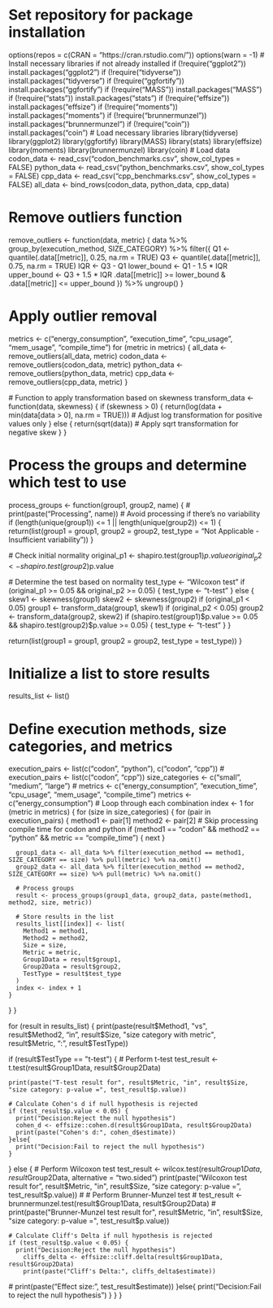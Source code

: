 # Set repository for package installation
options(repos = c(CRAN = "https://cran.rstudio.com/"))
options(warn = -1)
# Install necessary libraries if not already installed
if (!require("ggplot2")) install.packages("ggplot2")
if (!require("tidyverse")) install.packages("tidyverse")
if (!require("ggfortify")) install.packages("ggfortify")
if (!require("MASS")) install.packages("MASS")
if (!require("stats")) install.packages("stats")
if (!require("effsize")) install.packages("effsize")
if (!require("moments")) install.packages("moments")
if (!require("brunnermunzel")) install.packages("brunnermunzel")
if (!require("coin")) install.packages("coin")
# Load necessary libraries
library(tidyverse)
library(ggplot2)
library(ggfortify)
library(MASS)
library(stats)
library(effsize) 
library(moments) 
library(brunnermunzel)
library(coin)
# Load data
codon_data <- read_csv("codon_benchmarks.csv", show_col_types = FALSE)
python_data <- read_csv("python_benchmarks.csv", show_col_types = FALSE)
cpp_data <- read_csv("cpp_benchmarks.csv", show_col_types = FALSE)
all_data <- bind_rows(codon_data, python_data, cpp_data)

# Remove outliers function
remove_outliers <- function(data, metric) {
  data %>%
    group_by(execution_method, SIZE_CATEGORY) %>%
    filter({
      Q1 <- quantile(.data[[metric]], 0.25, na.rm = TRUE)
      Q3 <- quantile(.data[[metric]], 0.75, na.rm = TRUE)
      IQR <- Q3 - Q1
      lower_bound <- Q1 - 1.5 * IQR
      upper_bound <- Q3 + 1.5 * IQR
      .data[[metric]] >= lower_bound & .data[[metric]] <= upper_bound
    }) %>%
    ungroup()
}


# Apply outlier removal
 metrics <- c("energy_consumption", "execution_time", "cpu_usage", "mem_usage", "compile_time")
 for (metric in metrics) {
  all_data <- remove_outliers(all_data, metric)
  codon_data <- remove_outliers(codon_data, metric)
  python_data <- remove_outliers(python_data, metric)
  cpp_data <- remove_outliers(cpp_data, metric)
 }

 # Function to apply transformation based on skewness
transform_data <- function(data, skewness) {
  if (skewness > 0) {
    return(log(data + min(data[data > 0], na.rm = TRUE)))  # Adjust log transformation for positive values only
  } else {
    return(sqrt(data))  # Apply sqrt transformation for negative skew
  }
}

# Process the groups and determine which test to use
process_groups <- function(group1, group2, name) {
  # print(paste("Processing", name))
  # Avoid processing if there's no variability
  if (length(unique(group1)) <= 1 || length(unique(group2)) <= 1) {
    return(list(group1 = group1, group2 = group2, test_type = "Not Applicable - Insufficient variability"))
  }

  # Check initial normality
  original_p1 <- shapiro.test(group1)$p.value
  original_p2 <- shapiro.test(group2)$p.value

  # Determine the test based on normality
  test_type <- "Wilcoxon test"
  if (original_p1 >= 0.05 && original_p2 >= 0.05) {
    test_type <- "t-test"
  } else {
    skew1 <- skewness(group1)
    skew2 <- skewness(group2)
    if (original_p1 < 0.05) group1 <- transform_data(group1, skew1)
    if (original_p2 < 0.05) group2 <- transform_data(group2, skew2)
    if (shapiro.test(group1)$p.value >= 0.05 && shapiro.test(group2)$p.value >= 0.05) {
      test_type <- "t-test"
    }
  }

  return(list(group1 = group1, group2 = group2, test_type = test_type))
}



# Initialize a list to store results
results_list <- list()

# Define execution methods, size categories, and metrics
execution_pairs <- list(c("codon", "python"), c("codon", "cpp"))
# execution_pairs <- list(c("codon", "cpp"))
size_categories <- c("small", "medium", "large")
# metrics <- c("energy_consumption", "execution_time", "cpu_usage", "mem_usage", "compile_time")
metrics <- c("energy_consumption")
# Loop through each combination
index <- 1
for (metric in metrics) {
  for (size in size_categories) {
    for (pair in execution_pairs) {
      method1 <- pair[1]
      method2 <- pair[2]
      # Skip processing compile time for codon and python
      if (method1 == "codon" && method2 == "python" && metric == "compile_time") {
        next
      }

      group1_data <- all_data %>% filter(execution_method == method1, SIZE_CATEGORY == size) %>% pull(metric) %>% na.omit()
      group2_data <- all_data %>% filter(execution_method == method2, SIZE_CATEGORY == size) %>% pull(metric) %>% na.omit()
      
      # Process groups
      result <- process_groups(group1_data, group2_data, paste(method1, method2, size, metric))
      
      # Store results in the list
      results_list[[index]] <- list(
        Method1 = method1,
        Method2 = method2,
        Size = size,
        Metric = metric,
        Group1Data = result$group1,
        Group2Data = result$group2,
        TestType = result$test_type
      )
      index <- index + 1
    }
  }
}

for (result in results_list) {
  print(paste(result$Method1, "vs", result$Method2, "in", result$Size, "size category with metric", result$Metric, ":", result$TestType))
  
   if (result$TestType == "t-test") {
    # Perform t-test
    test_result <- t.test(result$Group1Data, result$Group2Data)
 
    print(paste("T-test result for", result$Metric, "in", result$Size, "size category: p-value =", test_result$p.value))
    
    # Calculate Cohen's d if null hypothesis is rejected
    if (test_result$p.value < 0.05) {
      print("Decision:Reject the null hypothesis")
      cohen_d <- effsize::cohen.d(result$Group1Data, result$Group2Data)
      print(paste("Cohen's d:", cohen_d$estimate))
    }else{
      print("Decision:Fail to reject the null hypothesis") 
    }
   } else {
    # Perform Wilcoxon test
     test_result <- wilcox.test(result$Group1Data, result$Group2Data, alternative = "two.sided")
     print(paste("Wilcoxon test result for", result$Metric, "in", result$Size, "size category: p-value =", test_result$p.value))
  #  # Perform Brunner-Munzel test
  #  test_result <- brunnermunzel.test(result$Group1Data, result$Group2Data)
  #  print(paste("Brunner-Munzel test result for", result$Metric, "in", result$Size, "size category: p-value =", test_result$p.value))
 
    # Calculate Cliff's Delta if null hypothesis is rejected
    if (test_result$p.value < 0.05) {
      print("Decision:Reject the null hypothesis")
        cliffs_delta <- effsize::cliff.delta(result$Group1Data, result$Group2Data)
        print(paste("Cliff's Delta:", cliffs_delta$estimate))
  #    print(paste("Effect size:", test_result$estimate))
    }else{
      print("Decision:Fail to reject the null hypothesis") 
    }
  }
}

